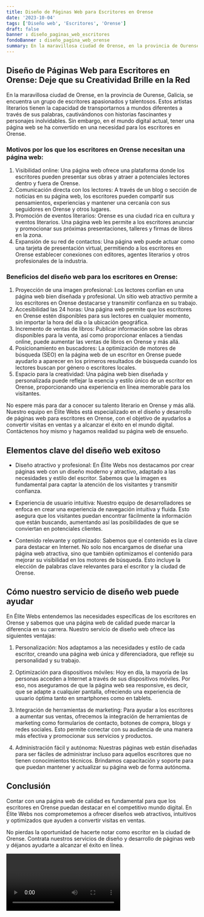 ```yaml
---
title: Diseño de Páginas Web para Escritores en Orense
date: '2023-10-04'
tags: ['Diseño web', 'Escritores', 'Orense']
draft: false
banner : diseño_paginas_web_escritores
fondoBanner : diseño_pagina_web_orense
summary: En la maravillosa ciudad de Orense, en la provincia de Ourense, Galicia, se encuentra un grupo de escritores apasionados y talentosos. Estos artistas literarios tienen la capacidad de transportarnos a mundos diferentes a través de sus palabras, cautivándonos con historias fascinantes y personajes inolvidables. Sin embargo, en el mundo digital actual, tener una página web se ha convertido en una necesidad para los escritores en Orense.
---
```


## Diseño de Páginas Web para Escritores en Orense: Deje que su Creatividad Brille en la Red

En la maravillosa ciudad de Orense, en la provincia de Ourense, Galicia, se encuentra un grupo de escritores apasionados y talentosos. Estos artistas literarios tienen la capacidad de transportarnos a mundos diferentes a través de sus palabras, cautivándonos con historias fascinantes y personajes inolvidables. Sin embargo, en el mundo digital actual, tener una página web se ha convertido en una necesidad para los escritores en Orense.

### Motivos por los que los escritores en Orense necesitan una página web:

1. Visibilidad online: Una página web ofrece una plataforma donde los escritores pueden presentar sus obras y atraer a potenciales lectores dentro y fuera de Orense.
2. Comunicación directa con los lectores: A través de un blog o sección de noticias en su página web, los escritores pueden compartir sus pensamientos, experiencias y mantener una cercanía con sus seguidores en Orense y otros lugares.
3. Promoción de eventos literarios: Orense es una ciudad rica en cultura y eventos literarios. Una página web les permite a los escritores anunciar y promocionar sus próximas presentaciones, talleres y firmas de libros en la zona.
4. Expansión de su red de contactos: Una página web puede actuar como una tarjeta de presentación virtual, permitiendo a los escritores en Orense establecer conexiones con editores, agentes literarios y otros profesionales de la industria.

### Beneficios del diseño web para los escritores en Orense:

1. Proyección de una imagen profesional: Los lectores confían en una página web bien diseñada y profesional. Un sitio web atractivo permite a los escritores en Orense destacarse y transmitir confianza en su trabajo.
2. Accesibilidad las 24 horas: Una página web permite que los escritores en Orense estén disponibles para sus lectores en cualquier momento, sin importar la hora del día o la ubicación geográfica.
3. Incremento de ventas de libros: Publicar información sobre las obras disponibles para la venta, así como proporcionar enlaces a tiendas online, puede aumentar las ventas de libros en Orense y más allá.
4. Posicionamiento en buscadores: La optimización de motores de búsqueda (SEO) en la página web de un escritor en Orense puede ayudarlo a aparecer en los primeros resultados de búsqueda cuando los lectores buscan por género o escritores locales.
5. Espacio para la creatividad: Una página web bien diseñada y personalizada puede reflejar la esencia y estilo único de un escritor en Orense, proporcionando una experiencia en línea memorable para los visitantes.

No espere más para dar a conocer su talento literario en Orense y más allá. Nuestro equipo en Élite Webs está especializado en el diseño y desarrollo de páginas web para escritores en Orense, con el objetivo de ayudarlos a convertir visitas en ventas y a alcanzar el éxito en el mundo digital. Contáctenos hoy mismo y hagamos realidad su página web de ensueño.

<GifSeo />

<Cta />

## Elementos clave del diseño web exitoso

- Diseño atractivo y profesional: En Élite Webs nos destacamos por crear páginas web con un diseño moderno y atractivo, adaptado a las necesidades y estilo del escritor. Sabemos que la imagen es fundamental para captar la atención de los visitantes y transmitir confianza.

- Experiencia de usuario intuitiva: Nuestro equipo de desarrolladores se enfoca en crear una experiencia de navegación intuitiva y fluida. Esto asegura que los visitantes puedan encontrar fácilmente la información que están buscando, aumentando así las posibilidades de que se conviertan en potenciales clientes.

- Contenido relevante y optimizado: Sabemos que el contenido es la clave para destacar en Internet. No solo nos encargamos de diseñar una página web atractiva, sino que también optimizamos el contenido para mejorar su visibilidad en los motores de búsqueda. Esto incluye la elección de palabras clave relevantes para el escritor y la ciudad de Orense.

## Cómo nuestro servicio de diseño web puede ayudar

En Élite Webs entendemos las necesidades específicas de los escritores en Orense y sabemos que una página web de calidad puede marcar la diferencia en su carrera. Nuestro servicio de diseño web ofrece las siguientes ventajas:

1. Personalización: Nos adaptamos a las necesidades y estilo de cada escritor, creando una página web única y diferenciadora, que refleje su personalidad y su trabajo.

2. Optimización para dispositivos móviles: Hoy en día, la mayoría de las personas acceden a Internet a través de sus dispositivos móviles. Por eso, nos aseguramos de que la página web sea responsive, es decir, que se adapte a cualquier pantalla, ofreciendo una experiencia de usuario óptima tanto en smartphones como en tablets.

3. Integración de herramientas de marketing: Para ayudar a los escritores a aumentar sus ventas, ofrecemos la integración de herramientas de marketing como formularios de contacto, botones de compra, blogs y redes sociales. Esto permite conectar con su audiencia de una manera más efectiva y promocionar sus servicios y productos.

4. Administración fácil y autónoma: Nuestras páginas web están diseñadas para ser fáciles de administrar incluso para aquellos escritores que no tienen conocimientos técnicos. Brindamos capacitación y soporte para que puedan mantener y actualizar su página web de forma autónoma.

## Conclusión

Contar con una página web de calidad es fundamental para que los escritores en Orense puedan destacar en el competitivo mundo digital. En Élite Webs nos comprometemos a ofrecer diseños web atractivos, intuitivos y optimizados que ayuden a convertir visitas en ventas.

No pierdas la oportunidad de hacerte notar como escritor en la ciudad de Orense. Contrata nuestros servicios de diseño y desarrollo de páginas web y déjanos ayudarte a alcanzar el éxito en línea.

<Video />

<CtaBot job='Escritores' city='Orense'/>

<Gmaps query='Orense+españa+maps' />